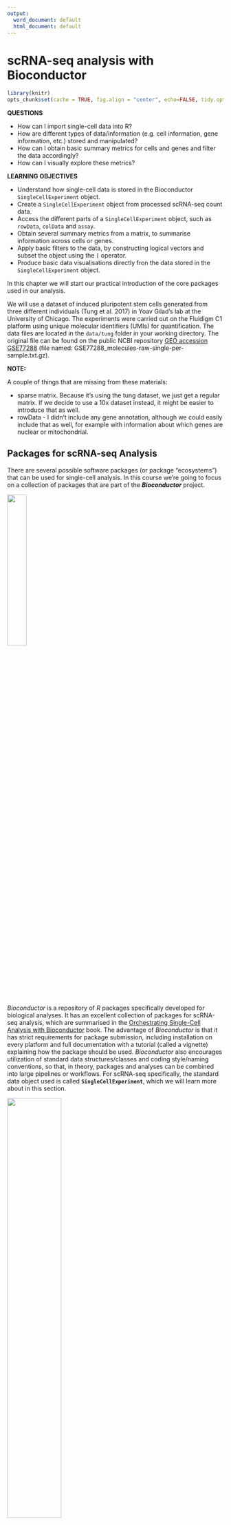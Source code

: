 ```yaml
---
output:
  word_document: default
  html_document: default
---
```


# scRNA-seq analysis with Bioconductor

```r
library(knitr)
opts_chunk$set(cache = TRUE, fig.align = "center", echo=FALSE, tidy.opts=list(width.cutoff=80), tidy=TRUE)
```

:::highlight
**QUESTIONS**

- How can I import single-cell data into R?
- How are different types of data/information (e.g. cell information, gene information, etc.) stored and manipulated?
- How can I obtain basic summary metrics for cells and genes and filter the data accordingly?
- How can I visually explore these metrics?

**LEARNING OBJECTIVES**

- Understand how single-cell data is stored in the Bioconductor `SingleCellExperiment` object.
- Create a `SingleCellExperiment` object from processed scRNA-seq count data.
- Access the different parts of a `SingleCellExperiment` object, such as `rowData`, `colData` and `assay`.
- Obtain several summary metrics from a matrix, to summarise information across cells or genes.
- Apply basic filters to the data, by constructing logical vectors and subset the object using the `[` operator.
- Produce basic data visualisations directly fron the data stored in the `SingleCellExperiment` object.
:::


In this chapter we will start our practical introduction of the core packages used in our analysis. 

We will use a dataset of induced pluripotent stem cells generated from three different individuals (Tung et al. 2017) in Yoav Gilad’s lab at the University of Chicago. 
The experiments were carried out on the Fluidigm C1 platform using unique molecular identifiers (UMIs) for quantification. 
The data files are located in the `data/tung` folder in your working directory. 
The original file can be found on the public NCBI repository [GEO accession GSE77288](https://www.ncbi.nlm.nih.gov/geo/query/acc.cgi?acc=GSE77288) (file named: GSE77288_molecules-raw-single-per-sample.txt.gz). 



:::warning
**NOTE:**

A couple of things that are missing from these materials: 

- sparse matrix. Because it's using the tung dataset, we just get a regular matrix. If we decide to use a 10x dataset instead, it might be easier to introduce that as well. 
- rowData - I didn't include any gene annotation, although we could easily include that as well, for example with information about which genes are nuclear or mitochondrial. 
:::


## Packages for scRNA-seq Analysis

There are several possible software packages (or package "ecosystems") that can be used for single-cell analysis.
In this course we're going to focus on a collection of packages that are part of the **_Bioconductor_** project.

![](figures/bioconductor_logo_rgb.jpg){ width=30% }

_Bioconductor_ is a repository of _R_ packages specifically developed for biological analyses. 
It has an excellent collection of packages for scRNA-seq analysis, which are summarised in the [Orchestrating Single-Cell Analysis with Bioconductor](https://bioconductor.org/books/release/OSCA/) book.
The advantage of _Bioconductor_ is that it has strict requirements for package submission, including installation on every platform and full documentation with a tutorial (called a vignette) explaining how the package should be used.
_Bioconductor_ also encourages utilization of standard data structures/classes and coding style/naming conventions, so that, in theory, packages and analyses can be combined into large pipelines or workflows.
For scRNA-seq specifically, the standard data object used is called **`SingleCellExperiment`**, which we will learn more about in this section. 


![](figures/seurat_banner.jpg){ width=50% }

[Seurat](https://satijalab.org/seurat/) is another popular _R_ package that uses its own data object called `Seurat`. The _Seurat_ package includes a very large collection of functions and excellent documentation. Because of its popularity, several other packages nowadays are also compatible with the `Seurat` object. Although not the main focus of this course, we have a section illustrating an analysis workflow using this package: [Analysis of scRNA-seq with Seurat]().

![](figures/scanpy_logo.png){ width=30% }

[Scanpy](https://scanpy.readthedocs.io/en/stable/) is a popular python package for scRNA-seq analysis, which stores data in an object called `AnnData` (annotated data). Similarly to _Seurat_ and _Bioconductor_, developers can write extensions to the main package compatible with the `AnnData` package, allowing the community to expand on the functionality. 

Although our main focus is on _Bioconductor_ packages, the concepts we will learn about throughout this course should apply to the other alternatives, the main thing that changes is the exact syntax used.

:::note
**Installing Bioconductor Packages**

TODO
:::


## The `SingleCellExperiment` Object

Expression data is usually stored as a feature-by-sample matrix of expression quantification.
In scRNA-seq analysis we typically start our analysis from a matrix of counts, representing the number of reads/UMIs that aligned to a particular feature for each cell. 
Features can be things like genes, isoforms or exons. 
Usually, analyses are done at the gene-level, and that is what we will focus on in this course. 

Besides our quantification matrix, we may also have information about each gene (e.g. their genome location, which type of gene they are, their length, etc.) and information about our cells (e.g. their tissue of origin, patient donor, processing batch, disease status, treatment exposure, etc.). 

We may also produce other matrices from our raw count data, for example a matrix of _normalised_ counts. 
And finally, because single-cell experiment data is very high dimensional (with thousands of cells and thousands of genes), we often employ _dimensionality reduction_ techniques to capture the main variation in the data at lower dimensions. 

`SingleCellExperiment` (SCE for short) is an object that stores all this information in a synchronised manner. 
The different parts of the object are referred to as "slots":

- One or more matrices of expression - stored in the `assay` slots.
- Information about the genes (the rows of the object) - stored in the `rowData` slot.
- Information about the cells (the columns of the object) - stored in the `colData` slot.

![The `SingleCellExperiment` object. Features (e.g. genes, isoforms or exons) are stored as rows and their metadata is in a `rowData` slot. Cells are stored as columns, with their metadata in `colData` slot. Matrices of expression are stored in the `assay` slots. Dimensionality reduction projections of the cells are stored in the `reducedDim` slots.](figures/singlecellexperiment.png)


### Creating SCE Objects

Let's start by creating a `SingleCellExperiment` object from our data.
We have two files in `data/tung`:

- `counts.txt` - a tab-delimited text file with the gene counts for each gene/cell.
- `annotation.txt` - a tab-delimited text file with the cell annotations.

Let's read these into R, using the standard `read.table()` function:

```r
tung_counts <- read.table("data/tung/counts.txt", sep = "\t")
tung_annotation <- read.table("data/tung/annotation.txt", sep = "\t", header = TRUE)
```

We can now create a `SingleCellExperiment` object using the function of the same name:

```r
# load the library
library(SingleCellExperiment)

# note that the data passed to the assay slot has to be a matrix!
tung <- SingleCellExperiment(
  assays = list(counts = as.matrix(tung_counts)),
  colData = tung_annotation
)

# remove the original tables as we don't need them anymore
rm(tung_counts, tung_annotation)
```

If we print the contents of this object, we will get several useful pieces of information:

```r
tung
```

- We have 20327 genes (rows) and 864 cells (columns). 
- There is a single assay named "counts".
- We can preview some of the gene names ("rownames") and cell names ("colnames").
- There is no gene metadata ("rowData" is empty).
- We can see some of the metadata for cells is ("colData names").

To access different parts of the SCE object, we can use the following accessor functions: 

| Function | Description |
| -: | :- |
| `rowData(sce)` | Table of gene metadata. |
| `colData(sce)` | Table of cell metadata. |
| `assay(sce, "counts")` | The assay named "counts". |
| `reducedDim(sce, "PCA")` | The reduced dimensionality table named "PCA" |
| `sce$colname` | Shortcut to access the colum "colname" from `colData`. This is equivalent to `colData(sce)$colname` |
| `sce[<rows>, <columns>]` | We can use the square brackets to subset the SCE object by rows or columns, similarly to how we subset `matrix` or `data.frame` objects |

:::note
**Naming Assays**

Assays can have any name we wish. 
However, there are some  conventions we can follow:

- `counts`: Raw count data, e.g. number of reads or transcripts for a particular gene.
- `normcounts`: Normalized values on the same scale as the original counts. For example, counts divided by cell-specific size factors that are centred at unity.
- `logcounts`: Log-transformed counts or count-like values. In most cases, this will be defined as log-transformed normcounts, e.g. using log base 2 and a pseudo-count of 1.
- `cpm`: Counts-per-million. This is the read count for each gene in each cell, divided by the library size of each cell in millions.
- `tpm`: Transcripts-per-million. This is the number of transcripts for each gene in each cell, divided by the total number of transcripts in that cell (in millions).

Each of these has a function, so that we can access the "counts" assay using the `counts()` function.
Therefore, these two are equivalent:

```r
counts(tung)
assay(tung, "counts")
```

:::

Creating _SingleCellExperiment_ objects like we did above should work for any use case, as long as we have a matrix of counts that we can read to a file. 
However, to read the output of the popular tool _cellranger_ (used to quantify 10x Chromium data), there is a dedicated function in the `DropletUtils` package, which  simplifies the process of importing the data. 
Here is an example usage:

```r
library(DropletUtils)

# importing the raw count data
sce <- read10xCounts("data/cellranger_output_folder/outs/raw_feature_bc_matrix/")

# importing the pre-filtered count data
sce <- read10xCounts("data/cellranger_output_folder/outs/filtered_feature_bc_matrix/")
```



:::exercise
1. What are the classes of the "colData" and "assay" slots of our `tung` object? <details><summary>Hint</summary>To check the class of an object you can use the `class()` function.</details>
1. How many batches and cells per batch are there? Does that number make sense?
<details><summary>Hint</summary>You can _tabulate_ the values in a column from a `data.frame` using `table(x$column_name)`</details>

<details><summary>Answer</summary>

**A1.**

Checking the class of the "colData" slot:

```r
class(colData(tung))
```

This is a `DFrame` object, which is a type of `data.frame` used in Bioconductor (in practice it can be used in the same way as a regular `data.frame`).

The "assay" slot is of class "matrix":

```r
class(counts(tung)) # or: class(assay(sce, "counts"))
```

**A2.**

The information about cells is stored in the `colData` slot of our object: 

```r
colData(tung)
```

We can see that there is a column called "batch", which is what we're interested in looking at. 
To access columns from a data frame we can use `$`, so `colData(tung)$batch` would return a vector with all the values in that column of the data frame. 
There is also a short-cut to access these columns directly: `tung$batch` (without the need to use the `colData()` function first). 

Now that we know how to access the column of our colData, we can use the `table()` function to check how many cells we have per batch:

```r
table(tung$batch)
```

We can see that there are 96 cells in each of 9 batches.
This number of cells per batch suggests that the protocol was done on 96-well plates, so the authors used a low-throughput method for their experiment. 

</details>

:::


### Modifying SCE Objects

To modify parts of our SCE object we can use the `<-` assignment operator, together with the part of the object we wish to modify. 
For example, to create a new assay: `assay(sce, "name_of_new_assay") <- new_matrix`.
Other use cases are summarised in the table below.

As an example, let's create a simple transformation of our count data, by taking the log base 2 with an added pseudocount of 1 (otherwise log(0) = -Inf):

```r
assay(tung, "logcounts") <- log2(counts(tung) + 1)
```

Because we named our assay "logcounts", and this is one of the conventional assay names, we can use the dedicated function to access it:

```r
# first 10 rows and 4 columns of the logcounts assay
logcounts(tung)[1:10, 1:4] # or: assay(tung, "logcounts")[1:10, 1:5]
```

Here is a summary of other ways to modify data in SCE objects:

| Code | Description |
| -: | :- |
| `assay(sce, "name") <- matrix` | Add a new assay matrix. The new matrix has to have matching rownames and colnames to the existing object. |
| `rowData(sce) <- data_frame` | Replace `rowData` with a new table (or add one if it does not exist). |
| `colData(sce) <- data_frame` | Replace `colData` with a new table (or add one if it does not exist). |
| `colData(sce)$column_name <- values` | Add a new column to the `colData` table (or replace it if it already exists). |
| `rowData(sce)$column_name <- values` | Add a new column to the `rowData` table (or replace it if it already exists). |
| `reducedDim(sce, "name") <- matrix` | Add a new dimensionality reduction matrix. The new matrix has to have matching colnames to the existing object. |


### Matrix Statistics

Because the main data stored in `SingleCellExperiment` objects is a matrix, it is useful to cover some functions that calculate summary metrics across rows or columns of a matrix. 
There are several functions to do this, detailed in the information box below. 

For example, to calculate the mean counts per cell (columns) in our dataset:

```r
colMeans(counts(tung))
```

We could add this information to our column metadata as a new column, which we could do as:

```r
colData(tung)$mean_counts <- colMeans(counts(tung))
```

If we look at the colData slot we can see the new column has been added:

```r
colData(tung)
```


:::note

There are several functions that can be used to calculate summary metrics - such as mean, median, variance, etc. - across rows or columns of a matrix (or a sparse matrix). 
<details><summary>More</summary>

Here are some of the functions available:

```r
# row (feature) summaries
rowSums(counts(tung))  # sum
rowMeans(counts(tung)) # mean
rowSds(counts(tung))   # standard deviation
rowVars(counts(tung))  # variance
rowIQRs(counts(tung))  # inter-quartile range
rowMads(counts(tung))  # mean absolute deviation

# column (sample) summaries
colSums(counts(tung))  # sum
colMeans(counts(tung)) # mean
colSds(counts(tung))   # standard deviation
colVars(counts(tung))  # variance
colIQRs(counts(tung))  # inter-quartile range
colMads(counts(tung))  # mean absolute deviation
```

</details>

:::

:::exercise
1. Add a new column to `colData` named "total_counts" with the sum of counts in each cell. 
1. Create a new assay called "cpm" (Counts-Per-Million), which contains the result of dividing the counts matrix by the total counts in millions. 
1. How can you access this new assay?

<details><summary>Answer</summary>

**A1.**

Because we want the total counts per cell, and cells are stored as columns in the SCE object, we need to use the `colSums()` function:

```r
colData(tung)$total_counts <- colSums(counts(tung))
```

**A2.**

We need to divide our counts matrix by the new column we've just created, and save it in a new assay using `<-`:

```r
assay(tung, "cpm") <- counts(tung)/tung$total_counts/1e6
```

We also divided by `1e6`, so that it's in units of millions. 

Note that we're dividing a matrix (`counts(tung)`) by a vector (`tung$total_counts`). 
R will do this division row-by-row, and "recycles" the `tung$total_counts` vector each time it starts a new rown of the `counts(tung)` matrix. 

**A3.**

Because "cpm" is one of the conventional names used for an assay, we can access it with the `cpm()` function:

```r
# these two are equivalent
cpm(tung)
assay(tung, "cpm")
```


</details>

:::


### Subsetting SCE Objects

Similarly to the standard `data.frame` and `matrix` objects in R, we can use the `[` operator to subset our SingleCellExperiment either by _rows_ (genes) or _columns_ (cells). 
The general syntax is: **`sce[rows_of_interest, columns_of_interest]`**.

For example: 

```r
# subset by numeric index
tung[1:3, ] # the first 3 genes, keep all cells
tung[, 1:3] # the first 3 cells, keep all genes
tung[1:3, 1:2] # the first 3 genes and first 2 cells

# subset by name
tung[c("ENSG00000186092", "ENSG00000172288"), ]
tung[, c("NA19098.r1.A01", "NA19098.r1.A03")]
tung[c("ENSG00000186092", "ENSG00000172288"), c("NA19098.r1.A01", "NA19098.r1.A03")]
```

Although manually subsetting the object can sometimes be useful, more often we want to do **conditional subsetting** based on TRUE/FALSE logical statements. 
This is extremely useful for filtering our data. 
Let see some practical examples. 

Let's say we wanted to retain genes with a mean count greater than 0.01. 
As we saw, to calculate the mean counts per gene (rows in the SCE object), we can use the `rowMeans()` function:

```r
# calculate the mean counts per gene
gene_means <- rowMeans(counts(tung))

# print the first 10 values
gene_means[1:10]
```

We can turn this into a TRUE/FALSE vector by using a logical operator:

```r
gene_means[1:10] > 0.01
```

We can use such a logical vector inside `[` to filter our data, which will return only the cases where the value is TRUE:

```r
tung[gene_means > 0.01, ]
```

Notice how the resulting SCE object has fewer genes than the original. 

Another common use case is to retain cells with a certain number of genes above a certain threshold of expression. 
For this question, we need to break the problem into parts. 
First let's check in our counts matrix, which genes are expressed above a certain threshold:

```r
# counts of at least 1
counts(tung) > 0
```

```r
# counts of at least 1
counts(tung)[1:10, 1:4] > 0
```

We can see that our matrix is now composed of only TRUE/FALSE values. 
Because TRUE/FALSE are encoded as 1/0, we can use `colSums()` to calculate the total number of genes above this threshold per cell:

```r
# total number of detected genes per cell
total_detected_per_cell <- colSums(counts(tung) > 0)

# print the first 10 values
total_detected_per_cell[1:10]
```

Finally, we can use this vector to apply our final condition, for example that we want cells with at least 5000 detected genes:

```r
tung[, total_detected_per_cell > 5000]
```

Notice how the new SCE object has fewer cells than the original. 

Here is a summary of the syntax used for some common filters:

| Filter on | Code | Description |
| :-: | -: | :- |
| Cells | `colSums(counts(sce)) > x` | Total counts per cell greater than _x_. |
| Cells | `colSums(counts(sce) > x) > y` | Cells with at least _y_ genes having counts greater than _x_. |
| Genes | `rowSums(counts(sce)) > x` | Total counts per gene greater than _x_. |
| Genes | `rowSums(counts(sce) > x) > y` | Genes with at least _y_ cells having counts greater than _x_. |


:::exercise

1. Create a new object called `tung_filtered` which contains:
    - cells with at least 25000 total counts
    - genes that have more than 5 counts in at least half of the cells
2. How many cells and genes are you left with?

<details><summary>Answer</summary>

Let's do this in parts, by creating a TRUE/FALSE logical vector for each condition. 
For the first condition, we need to calculate the total counts per cell (columns), and threshold it based on the values being greater than or equal to 25000:

```r
cell_filter <- colSums(counts(tung)) >= 25000

# check how many TRUE/FALSE have
table(cell_filter)
```

For the second condition, we need to apply two nested conditions. 
By consulting the table above, we can achieve this by:

```r
gene_filter <- rowSums(counts(tung) > 5) > ncol(tung)/2

# check how many TRUE/FALSE have
table(gene_filter)
```

Finally, we can use both of these logical vectors to subset our object: 

```r
tung_filtered <- tung[gene_filter, cell_filter]

tung_filtered
```

</details>

:::


## Visual Data Exploration

There are several ways to produce visualisations from our data. 
We will use the `ggplot2` package for our plots, together with the Bioconductor package `scater`, which has some helper functions for retrieving data from a _SingleCellExperiment_ object ready for visualisation. 

As a reminder, the basic components of a _ggplot_ are:

- A **data.frame** with data to be plotted
- The variables (columns of the data.frame) that will be _mapped_ to different 
**aesthetics** of the graph (e.g. axis, colours, shapes, etc.)
- the **geometry** that will be drawn on the graph (e.g. points, lines, 
boxplots, violinplots, etc.)

This translates into the following basic syntax:

``` r
ggplot(data = <data.frame>, 
       mapping = aes(x = <column of data.frame>, y = <column of data.frame>)) +
   geom_<type of geometry>()
```

For example, let's visualise what the distribution of total counts per cell is for each of our batches. 
This information is stored in _colData_, so we need to extract it from our object and convert it to a standard data.frame:

```r
cell_info <- as.data.frame(colData(tung))

head(cell_info)
```

Now we are ready to make our plot:

```r
# load the library
library(ggplot2)

ggplot(data = cell_info, aes(x = batch, y = total_counts)) +
  geom_violin()
```

What if we wanted to visualise the distribution of expression of a particular gene in each batch? 
This now gets a little more complicated, because the gene expression information is stored in the _counts assay_ of our SCE, whereas the batch information is in the _colData_. 
To bring both of these pieces of information together would require us to do a fair amount of data manipulation to put it all together into a single data.frame. 
This is where the **scater package** is very helpful, as it provides us with the `ggcells()` function that let's us specify all these pieces of information for our plot. 

For example, the same plot as above could have been done directly from our `tung` SCE object:

```r
library(scater)
ggcells(tung, aes(x = batch, y = total_counts)) +
  geom_violin()
```

```r
library(scater)
```


If we instead wanted to plot the expression for one of our genes, we could do it as:

```r
ggcells(tung, aes(x = batch, y = ENSG00000198938), 
        exprs_values = "logcounts") +
  geom_violin()
```

Note that we specified which assay we wanted to use for our expression values (`exprs_values` option). 
The default is "logcounts", so we wouldn't have had to specify it in this case, but it's worth knowing that in case you want to visualise the expression from a different assay. 

The functionality provided by the `scater` package goes far beyond plotting, it also includes several functions for quality control, which we will return to in the next chapter. 

:::exercise

Make a scatterplot showing the relationship between the mean and the variance of the raw counts per cell. 
(Bonus: also colour the cells by batch.)

<details><summary>Hint</summary>

- First create a new column in _colData_ named "var_counts", which contains the counts variance using the `colVars()` function. 
- Then use `ggcells()` to build a _ggplot_ with "mean_counts" as the x-axis and "var_counts" as the y-axis. 
- You can use the `geom_point()` function to make a scatterplot. 
- Finally, to colour the points you can use the `colour` aesthetic.

</details>

What can you conclude from this data exploration, in terms of selecting highly variable genes for downstream analysis?


<details><summary>Answer</summary>

First we add a new column to _colData_, using the `colVars()` function to calculate variance of our counts for each cell (columns of the SCE object):

```r
colData(tung)$var_counts <- colVars(counts(tung))
```

Now we are ready to make our plot, including using the colour aesthetic:

```r
ggcells(tung, aes(mean_counts, var_counts)) +
  geom_point(aes(colour = batch))
```

We can see that there is a positive correlation between the mean and variance of gene counts. 
This is a common feature of count data, in particular of RNA-seq data. 
Because of this relationship, it's important to use tools that model the mean-variance relationship adequately, so that when we choose genes that are variable in our dataset, we're not simply choosing genes that are more highly expressed. 

</details>

:::


## Overview

:::highlight
**KEY POINTS**

- The **_SingleCellExperiment_** (SCE) object is used to store expression data as well as information about our **cells (columns)** and **genes (rows)**. 
- To create a new SCE object we can use the `SingleCellExperiment()` function. To read the output from _cellranger_ we can use the dedicated function `DropletUtils::read10xCounts()`. 
- The main parts of this object are:
  - **_assay_** - one or more matrices of expression quantification.
      - There is one essential assay named "counts", which contains the raw counts on which all other analyses are based on.
  - **_rowData_** - information about our genes.
  - **_colData_** - information about our cells.
  - **_reducedDim_** - one or more reduced dimensionality representations of our data.
- We can access all the parts of this object using functions of the same name. For example `assay(sce, "counts")` retrieves the counts matrix from the object. 
- We can add/modify parts of this object using the assignment operator `<-`. For example `assay(sce, "logcounts") <- log2(counts(sce) + 1)` would add a new assay named "logcounts" to our object. 
- Matrix summary metrics are very useful to explore the properties of our expression data. Some of the more useful functions include `rowSums()`/`colSums()` and `rowMeans()`/`colMeans()`. These can be used to summarise information from our assays, for example `colSums(counts(sce))` would give us the total counts in each cell (columns). 
- Combining matrix summaries with conditional operators (`>`, `<`, `==`, `!=`) can be used for **conditional subsetting** using `[`. 
- We can use the **`ggcells()`** function (from the _scater_ package), to produce _ggplot_-style plots directly from our SCE object. 

:::



